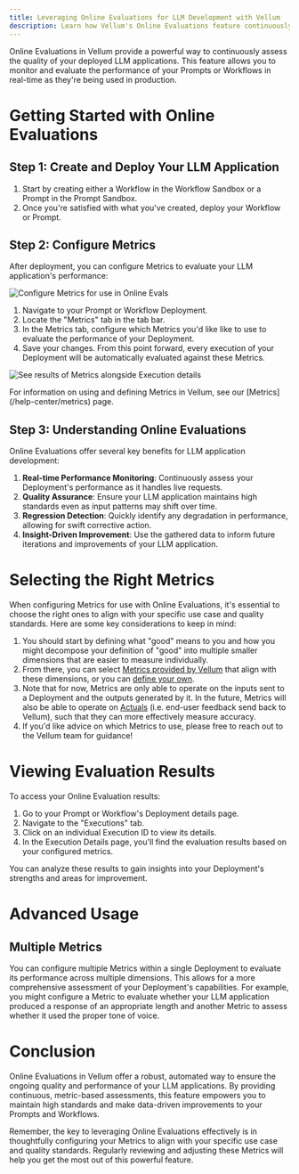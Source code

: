 ```yaml
---
title: Leveraging Online Evaluations for LLM Development with Vellum
description: Learn how Vellum's Online Evaluations feature continuously assesses LLM outputs, ensuring model quality across diverse deployment scenarios.
---
```


Online Evaluations in Vellum provide a powerful way to continuously assess the quality of your deployed LLM applications. 
This feature allows you to monitor and evaluate the performance of your Prompts or Workflows in real-time as they're being used in production.

# Getting Started with Online Evaluations

## Step 1: Create and Deploy Your LLM Application

1. Start by creating either a Workflow in the Workflow Sandbox or a Prompt in the Prompt Sandbox.
2. Once you're satisfied with what you've created, deploy your Workflow or Prompt.

## Step 2: Configure Metrics

After deployment, you can configure Metrics to evaluate your LLM application's performance:

![Configure Metrics for use in Online Evals](https://storage.googleapis.com/vellum-public/help-docs/online-evals/online-evals-metric-config.png)

1. Navigate to your Prompt or Workflow Deployment.
2. Locate the "Metrics" tab in the tab bar.
3. In the Metrics tab, configure which Metrics you'd like like to use to evaluate the performance of your Deployment.
4. Save your changes. From this point forward, every execution of your Deployment will be automatically evaluated against these Metrics.

![See results of Metrics alongside Execution details](https://storage.googleapis.com/vellum-public/help-docs/online-evals/online-evals-execution-details.png)

<Note>
  For information on using and defining Metrics in Vellum, see our [Metrics](/help-center/metrics) page.
</Note>

## Step 3: Understanding Online Evaluations

Online Evaluations offer several key benefits for LLM application development:

1. **Real-time Performance Monitoring**: Continuously assess your Deployment's performance as it handles live requests.
2. **Quality Assurance**: Ensure your LLM application maintains high standards even as input patterns may shift over time.
3. **Regression Detection**: Quickly identify any degradation in performance, allowing for swift corrective action.
4. **Insight-Driven Improvement**: Use the gathered data to inform future iterations and improvements of your LLM application.

# Selecting the Right Metrics

When configuring Metrics for use with Online Evaluations, it's essential to choose the right ones to align with your specific use case and quality standards. Here are some key considerations to keep in mind:
1. You should start by defining what "good" means to you and how you might decompose your definition of "good" into multiple smaller dimensions that are easier to measure individually.
2. From there, you can select [Metrics provided by Vellum](/help-center/metrics/out-of-the-box-metrics) that align with these dimensions, or you can [define your own](/help-center/metrics/custom-metrics).
3. Note that for now, Metrics are only able to operate on the inputs sent to a Deployment and the outputs generated by it.
  In the future, Metrics will also be able to operate on [Actuals](/help-center/deployments/observability#capturing-end-user-feedback)
  (i.e. end-user feedback send back to Vellum), such that they can more effectively measure accuracy.
4. If you'd like advice on which Metrics to use, please free to reach out to the Vellum team for guidance!

# Viewing Evaluation Results

To access your Online Evaluation results:

1. Go to your Prompt or Workflow's Deployment details page.
2. Navigate to the "Executions" tab.
3. Click on an individual Execution ID to view its details.
4. In the Execution Details page, you'll find the evaluation results based on your configured metrics.


You can analyze these results to gain insights into your Deployment's strengths and areas for improvement.

# Advanced Usage

## Multiple Metrics

You can configure multiple Metrics within a single Deployment to evaluate its performance across multiple dimensions. This allows for a more comprehensive assessment of your Deployment's capabilities.
For example, you might configure a Metric to evaluate whether your LLM application produced a response of an appropriate length and another Metric to assess whether it used the proper tone of voice.

# Conclusion

Online Evaluations in Vellum offer a robust, automated way to ensure the ongoing quality and performance of your LLM applications. By providing continuous, metric-based assessments, this feature empowers you to maintain high standards and make data-driven improvements to your Prompts and Workflows.

Remember, the key to leveraging Online Evaluations effectively is in thoughtfully configuring your Metrics to align with your specific use case and quality standards. Regularly reviewing and adjusting these Metrics will help you get the most out of this powerful feature.